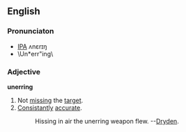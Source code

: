 ==English==
===Pronunciaton===
*[[IPA]] ʌnεrɪŋ
*\Un*err"ing\

===Adjective===
'''unerring'''
# Not [[missing]] the [[target]].
# [[Consistantly]] [[accurate]].
#: Hissing in air the unerring weapon flew. --[[w:Dryden|Dryden]].